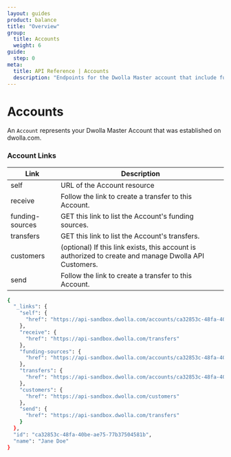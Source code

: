 ```yaml
---
layout: guides
product: balance
title: "Overview"
group:
  title: Accounts
  weight: 6
guide:
  step: 0
meta:
  title: API Reference | Accounts
  description: "Endpoints for the Dwolla Master account that include funding source creation, mass payment and transfer listings, and retrieving account details."
---
```


# Accounts

An `Account` represents your Dwolla Master Account that was established on dwolla.com.

### Account Links

| Link            | Description                                                                                           |
| --------------- | ----------------------------------------------------------------------------------------------------- |
| self            | URL of the Account resource                                                                           |
| receive         | Follow the link to create a transfer to this Account.                                                 |
| funding-sources | GET this link to list the Account's funding sources.                                                  |
| transfers       | GET this link to list the Account's transfers.                                                        |
| customers       | (optional) If this link exists, this account is authorized to create and manage Dwolla API Customers. |
| send            | Follow the link to create a transfer to this Account.                                                 |

```bash
{
  "_links": {
    "self": {
      "href": "https://api-sandbox.dwolla.com/accounts/ca32853c-48fa-40be-ae75-77b37504581b"
    },
    "receive": {
      "href": "https://api-sandbox.dwolla.com/transfers"
    },
    "funding-sources": {
      "href": "https://api-sandbox.dwolla.com/accounts/ca32853c-48fa-40be-ae75-77b37504581b/funding-sources"
    },
    "transfers": {
      "href": "https://api-sandbox.dwolla.com/accounts/ca32853c-48fa-40be-ae75-77b37504581b/transfers"
    },
    "customers": {
      "href": "https://api-sandbox.dwolla.com/customers"
    },
    "send": {
      "href": "https://api-sandbox.dwolla.com/transfers"
    }
  },
  "id": "ca32853c-48fa-40be-ae75-77b37504581b",
  "name": "Jane Doe"
}
```
